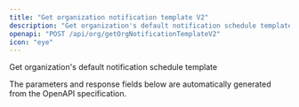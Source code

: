 ```yaml
---
title: "Get organization notification template V2"
description: "Get organization's default notification schedule template"
openapi: "POST /api/org/getOrgNotificationTemplateV2"
icon: "eye"
---
```


Get organization's default notification schedule template

<Note>
The parameters and response fields below are automatically generated from the OpenAPI specification.
</Note>
